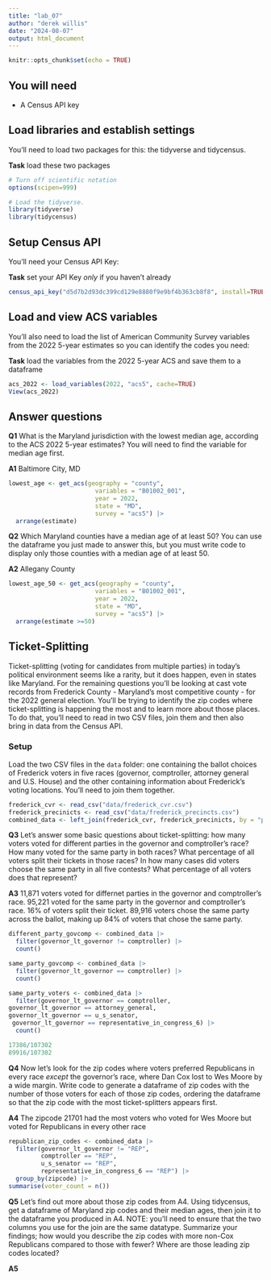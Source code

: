 ```yaml
---
title: "lab_07"
author: "derek willis"
date: "2024-08-07"
output: html_document
---
```


```r
knitr::opts_chunk$set(echo = TRUE)
```

## You will need

-   A Census API key

## Load libraries and establish settings

You'll need to load two packages for this: the tidyverse and tidycensus.

**Task** load these two packages

```r
# Turn off scientific notation
options(scipen=999)

# Load the tidyverse.
library(tidyverse)
library(tidycensus)
```

## Setup Census API

You'll need your Census API Key:

**Task** set your API Key *only* if you haven't already

```r
census_api_key("d5d7b2d93dc399cd129e8880f9e9bf4b363cb8f8", install=TRUE, overwrite=TRUE)
```

## Load and view ACS variables

You'll also need to load the list of American Community Survey variables from the 2022 5-year estimates so you can identify the codes you need:

**Task** load the variables from the 2022 5-year ACS and save them to a dataframe

```r
acs_2022 <- load_variables(2022, "acs5", cache=TRUE)
View(acs_2022)
```

## Answer questions

**Q1** What is the Maryland jurisdiction with the lowest median age, according to the ACS 2022 5-year estimates? You will need to find the variable for median age first.

**A1** Baltimore City, MD

```r
lowest_age <- get_acs(geography = "county",
                        variables = "B01002_001",
                        year = 2022,
                        state = "MD",
                        survey = "acs5") |>
  arrange(estimate)
```

**Q2** Which Maryland counties have a median age of at least 50? You can use the dataframe you just made to answer this, but you must write code to display only those counties with a median age of at least 50.

**A2** Allegany County

```r
lowest_age_50 <- get_acs(geography = "county",
                        variables = "B01002_001",
                        year = 2022,
                        state = "MD",
                        survey = "acs5") |>
  arrange(estimate >=50)
```

## Ticket-Splitting

Ticket-splitting (voting for candidates from multiple parties) in today's political environment seems like a rarity, but it does happen, even in states like Maryland. For the remaining questions you'll be looking at cast vote records from Frederick County - Maryland's most competitive county - for the 2022 general election. You'll be trying to identify the zip codes where ticket-splitting is happening the most and to learn more about those places. To do that, you'll need to read in two CSV files, join them and then also bring in data from the Census API.

### Setup

Load the two CSV files in the `data` folder: one containing the ballot choices of Frederick voters in five races (governor, comptroller, attorney general and U.S. House) and the other containing information about Frederick's voting locations. You'll need to join them together.

```r
frederick_cvr <- read_csv("data/frederick_cvr.csv")
frederick_precinicts <- read_csv("data/frederick_precincts.csv")
combined_data <- left_join(frederick_cvr, frederick_precinicts, by = "precinct")
```

**Q3** Let's answer some basic questions about ticket-splitting: how many voters voted for different parties in the governor and comptroller's race? How many voted for the same party in both races? What percentage of all voters split their tickets in those races? In how many cases did voters choose the same party in all five contests? What percentage of all voters does that represent?

**A3** 11,871 voters voted for differnet parties in the governor and comptroller's race. 95,221 voted for the same party in the governor and comptroller's race. 16% of voters split their ticket. 89,916 voters chose the same party across the ballot, making up 84% of voters that chose the same party.

```r
different_party_govcomp <- combined_data |>
  filter(governor_lt_governor != comptroller) |>
  count()
```

```r
same_party_govcomp <- combined_data |>
  filter(governor_lt_governor == comptroller) |>
  count()
```

```r
same_party_voters <- combined_data |>
  filter(governor_lt_governor == comptroller,
governor_lt_governor == attorney_general,
governor_lt_governor == u_s_senator,
 governor_lt_governor == representative_in_congress_6) |>
  count()
```

```r
17386/107302
89916/107302
```

**Q4** Now let's look for the zip codes where voters preferred Republicans in every race *except* the governor's race, where Dan Cox lost to Wes Moore by a wide margin. Write code to generate a dataframe of zip codes with the number of those voters for each of those zip codes, ordering the dataframe so that the zip code with the most ticket-splitters appears first.

**A4** The zipcode 21701 had the most voters who voted for Wes Moore but voted for Republicans in every other race

```r
republican_zip_codes <- combined_data |>
  filter(governor_lt_governor != "REP",
         comptroller == "REP",
         u_s_senator == "REP",
         representative_in_congress_6 == "REP") |>
  group_by(zipcode) |>
summarise(voter_count = n())
```

**Q5** Let's find out more about those zip codes from A4. Using tidycensus, get a dataframe of Maryland zip codes and their median ages, then join it to the dataframe you produced in A4. NOTE: you'll need to ensure that the two columns you use for the join are the same datatype. Summarize your findings; how would you describe the zip codes with more non-Cox Republicans compared to those with fewer? Where are those leading zip codes located?

**A5**

```r
```

